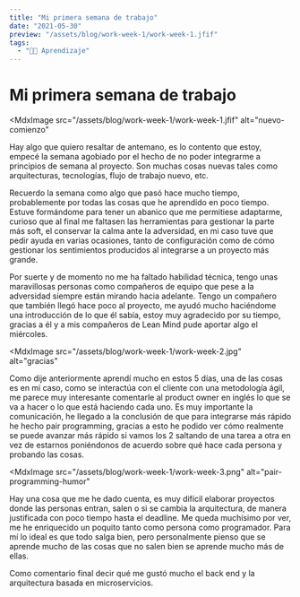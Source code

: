 ```yaml
---
title: "Mi primera semana de trabajo"
date: "2021-05-30"
preview: "/assets/blog/work-week-1/work-week-1.jfif"
tags:
  - "👨‍💻 Aprendizaje"
---
```


# Mi primera semana de trabajo

<MdxImage
  src="/assets/blog/work-week-1/work-week-1.jfif"
  alt="nuevo-comienzo"
></MdxImage>

Hay algo que quiero resaltar de antemano, es lo contento que estoy, empecé la semana agobiado por el hecho de no poder integrarme a principios de semana al proyecto. Son muchas cosas nuevas tales como arquitecturas, tecnologías, flujo de trabajo nuevo, etc.

Recuerdo la semana como algo que pasó hace mucho tiempo, probablemente por todas las cosas que he aprendido en poco tiempo. Estuve formándome para tener un abanico que me permitiese adaptarme, curioso que al final me faltasen las herramientas para gestionar la parte más soft, el conservar la calma ante la adversidad, en mi caso tuve que pedir ayuda en varias ocasiones, tanto de configuración como de cómo gestionar los sentimientos producidos al integrarse a un proyecto más grande.

Por suerte y de momento no me ha faltado habilidad técnica, tengo unas maravillosas personas como compañeros de equipo que pese a la adversidad siempre están mirando hacia adelante. Tengo un compañero que también llegó hace poco al proyecto, me ayudó mucho haciéndome una introducción de lo que él sabía, estoy muy agradecido por su tiempo, gracias a él y a mis compañeros de Lean Mind pude aportar algo el miércoles.

<MdxImage
  src="/assets/blog/work-week-1/work-week-2.jpg"
  alt="gracias"
></MdxImage>

Como dije anteriormente aprendí mucho en estos 5 días, una de las cosas es en mi caso, como se interactúa con el cliente con una metodología ágil, me parece muy interesante comentarle al product owner en inglés lo que se va a hacer o lo que está haciendo cada uno. Es muy importante la comunicación, he llegado a la conclusión de que para integrarse más rápido he hecho pair programming, gracias a esto he podido ver cómo realmente se puede avanzar más rápido si vamos los 2 saltando de una tarea a otra en vez de estarnos poniéndonos de acuerdo sobre qué hace cada persona y probando las cosas.

<MdxImage
  src="/assets/blog/work-week-1/work-week-3.png"
  alt="pair-programming-humor"
></MdxImage>

Hay una cosa que me he dado cuenta, es muy difícil elaborar proyectos donde las personas entran, salen o si se cambia la arquitectura, de manera justificada con poco tiempo hasta el deadline. Me queda muchísimo por ver, me he enriquecido un poquito tanto como persona como programador. Para mí lo ideal es que todo salga bien, pero personalmente pienso que se aprende mucho de las cosas que no salen bien se aprende mucho más de ellas.

Como comentario final decir qué me gustó mucho el back end y la arquitectura basada en microservicios.
